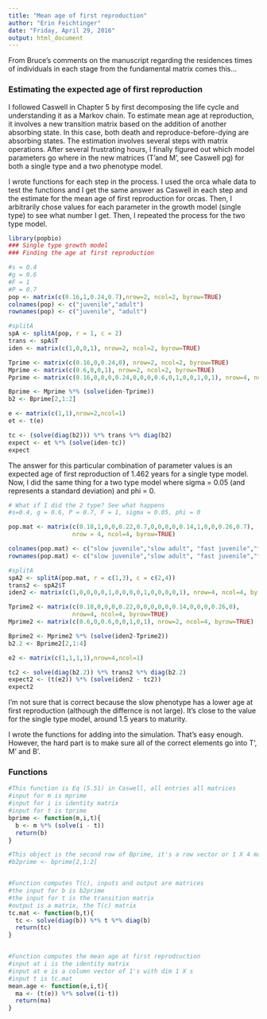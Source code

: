 ```yaml
---
title: "Mean age of first reproduction"
author: "Erin Feichtinger"
date: "Friday, April 29, 2016"
output: html_document
---
```



From Bruce's comments on the manuscript regarding the residences times of individuals in each stage from the fundamental matrix comes this...

### Estimating the expected age of first reproduction

I followed Caswell in Chapter 5 by first decomposing the life cycle and understanding it as a Markov chain. To estimate mean age at reproduction, it involves a new transition matrix based on the addition of another absorbing state. In this case, both death and reproduce-before-dying are absorbing states. The estimation involves several steps with matrix operations. After several frustrating hours, I finally figured out which model parameters go where in the new matrices (T'and M', see Caswell pg) for both a single type and a two phenotype model. 

I wrote functions for each step in the process. I used the orca whale data to test the functions and I get the same answer as Caswell in each step and the estimate for the mean age of first reproduction for orcas. Then, I arbitrarily chose values for each parameter in the growth model (single type) to see what number I get. Then, I repeated the process for the two type model. 

```r
library(popbio)
### Single type growth model
### Finding the age at first reproduction 

#s = 0.4
#g = 0.6
#F = 1
#P = 0.7
pop <- matrix(c(0.16,1,0.24,0.7),nrow=2, ncol=2, byrow=TRUE)
colnames(pop) <- c("juvenile","adult")
rownames(pop) <- c("juvenile", "adult")

#splitA
spA <- splitA(pop, r = 1, c = 2)
trans <- spA$T
iden <- matrix(c(1,0,0,1), nrow=2, ncol=2, byrow=TRUE)

Tprime <- matrix(c(0.16,0,0.24,0), nrow=2, ncol=2, byrow=TRUE)
Mprime <- matrix(c(0.6,0,0,1), nrow=2, ncol=2, byrow=TRUE)
Pprime <- matrix(c(0.16,0,0,0,0.24,0,0,0,0.6,0,1,0,0,1,0,1), nrow=4, ncol=4,byrow=TRUE)

Bprime <- Mprime %*% (solve(iden-Tprime))
b2 <- Bprime[2,1:2]

e <- matrix(c(1,1),nrow=2,ncol=1)
et <- t(e)

tc <- (solve(diag(b2))) %*% trans %*% diag(b2)
expect <- et %*% (solve(iden-tc))
expect

```

The answer for this particular combination of parameter values is an expected age of first reproduction of 1.462 years for a single type model. Now, I did the same thing for a two type model where sigma = 0.05 (and represents a standard deviation) and phi = 0. 


```r
# What if I did the 2 type? See what happens
#s=0.4, g = 0.6, P = 0.7, F = 1, sigma = 0.05, phi = 0

pop.mat <- matrix(c(0.18,1,0,0,0.22,0.7,0,0,0,0,0.14,1,0,0,0.26,0.7),
                  nrow = 4, ncol=4, byrow=TRUE)

colnames(pop.mat) <- c("slow juvenile","slow adult", "fast juvenile","fast adult")
rownames(pop.mat) <- c("slow juvenile","slow adult", "fast juvenile","fast adult")

#splitA
spA2 <- splitA(pop.mat, r = c(1,3), c = c(2,4))
trans2 <- spA2$T
iden2 <- matrix(c(1,0,0,0,0,1,0,0,0,0,1,0,0,0,0,1), nrow=4, ncol=4, byrow=TRUE)

Tprime2 <- matrix(c(0.18,0,0,0,0.22,0,0,0,0,0,0.14,0,0,0,0.26,0),
                  nrow=4, ncol=4, byrow=TRUE)
Mprime2 <- matrix(c(0.6,0,0.6,0,0,1,0,1), nrow=2, ncol=4, byrow=TRUE)

Bprime2 <- Mprime2 %*% (solve(iden2-Tprime2))
b2.2 <- Bprime2[2,1:4]

e2 <- matrix(c(1,1,1,1),nrow=4,ncol=1)

tc2 <- solve(diag(b2.2)) %*% trans2 %*% diag(b2.2)
expect2 <- (t(e2)) %*% (solve(iden2 - tc2))
expect2
```

I'm not sure that is correct because the slow phenotype has a lower age at first reproduction (although the differnce is not large). It's close to the value for the single type model, around 1.5 years to maturity. 

I wrote the functions for adding into the simulation. That's easy enough. However, the hard part is to make sure all of the correct elements go into T', M' and B'. 

### Functions

```r
#This function is Eq (5.51) in Caswell, all entries all matrices
#input for m is mprime
#input for i is identity matrix 
#input for t is tprime 
bprime <- function(m,i,t){
  b <- m %*% (solve(i - t))
  return(b) 
}

#This object is the second row of Bprime, it's a row vector or 1 X 4 matrix
#b2prime <- bprime[2,1:2]


#Function computes T(c), inputs and output are matrices
#the input for b is b2prime
#the input for t is the transition matrix 
#output is a matrix, the T(c) matrix 
tc.mat <- function(b,t){
  tc <- solve(diag(b)) %*% t %*% diag(b)
  return(tc)
}


#Function computes the mean age at first reprodcuction
#input at i is the identity matrix 
#input at e is a column vector of 1's with dim 1 X s 
#input t is tc.mat 
mean.age <- function(e,i,t){
  ma <- (t(e)) %*% solve((i-t))
  return(ma)
}

```

